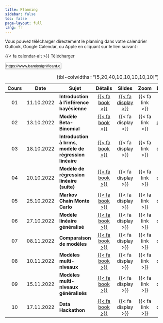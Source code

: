 ```yaml
---
title: Planning
sidebar: false
toc: false
page-layout: full
lang: fr
---
```


::: {.callout-tip}

Vous pouvez télécharger directement le planning dans votre calendrier Outlook, Google Calendar, ou Apple en cliquant sur le lien suivant :

::: {.grid}

::: {.g-col-12 .g-col-md-2}
<p class="download-btn"><a class="btn btn-danger btn-sm" href="./files/planning.ics" role="button">{{< fa calendar-alt >}} Télécharger </a></p>
:::

::: {.g-col-12 .g-col-md-10}
<p><input class="form-control" type="text" value="https://www.barelysignificant.com/IMSB2022/files/planning.ics" onclick="this.select()" readonly></p>
:::

:::

:::

| Cours | Date | Sujet | Détails | Slides | Zoom | Données | Rethinking |
|:-----:|------|-------|:----------:|:-------:|:------:|:-------:|:----:|
| 01 | 11.10.2022 | **Introduction à l'inférence bayésienne** | [{{< fa book >}}](./content/cours01.qmd) | [{{< fa display >}}](./slides/html/cours01.html) | {{< fa link >}} | - | 1 |
| 02 | 13.10.2022 | **Modèle Beta-Binomial** | [{{< fa book >}}](./content/cours02.qmd) | {{< fa display >}} | {{< fa link >}} | [{{< fa database >}}](./data/experiment_TP2_1.csv) | 2-3 |
| 03 | 18.10.2022 | **Introduction à brms, modèle de régression linéaire** | [{{< fa book >}}](./content/cours03.qmd) | {{< fa display >}} | {{< fa link >}} | {{< fa database >}} | 4 |
| 04 | 20.10.2022 | **Modèle de régression linéaire (suite)** | [{{< fa book >}}](./content/cours04.qmd) | {{< fa display >}} | {{< fa link >}} | {{< fa database >}} | 5-6 |
| 05 | 25.10.2022 | **Markov Chain Monte Carlo** | [{{< fa book >}}](./content/cours05.qmd) | {{< fa display >}} | {{< fa link >}} | {{< fa database >}} | 9 |
| 06 | 27.10.2022 | **Modèle linéaire généralisé** | [{{< fa book >}}](./content/cours06.qmd) | {{< fa display >}} | {{< fa link >}} | {{< fa database >}} | 10-11 |
| 07 | 08.11.2022 | **Comparaison de modèles** | [{{< fa book >}}](./content/cours07.qmd) | {{< fa display >}} | {{< fa link >}} | {{< fa database >}} | 7 |
| 08 | 10.11.2022 | **Modèles multi-niveaux** | [{{< fa book >}}](./content/cours08.qmd) | {{< fa display >}} | {{< fa link >}} | {{< fa database >}} | 13 |
| 09 | 15.11.2022 | **Modèles multi-niveaux généralisés** | [{{< fa book >}}](./content/cours09.qmd) | {{< fa display >}} | {{< fa link >}} | {{< fa database >}} | 14-16 |
| 10 | 17.11.2022 | **Data Hackathon** | [{{< fa book >}}](./content/cours10.qmd) | {{< fa display >}} | {{< fa link >}} | {{< fa database >}} | - |

: {tbl-colwidths="\[5,20,40,10,10,10,10,10\]"}
